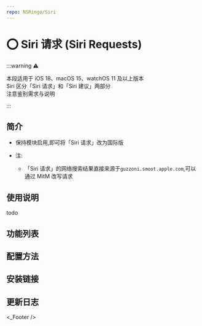 ```yaml
---
repo: NSRingo/Siri
---
```



# ⭕ Siri 请求 (Siri Requests)

:::warning ⚠️

本段适用于 iOS 18、macOS 15、watchOS 11 及以上版本  
Siri 区分「Siri 请求」和「Siri 建议」两部分  
注意鉴别需求与说明

:::

## 简介
* 保持模块启用,即可将「Siri 请求」改为国际版

* 注:
  * 「Siri 请求」的网络搜索结果直接来源于`guzzoni.smoot.apple.com`,可以通过 MitM 改写请求

## 使用说明
todo


## 功能列表


## 配置方法


## 安装链接


## 更新日志



<_Footer />
